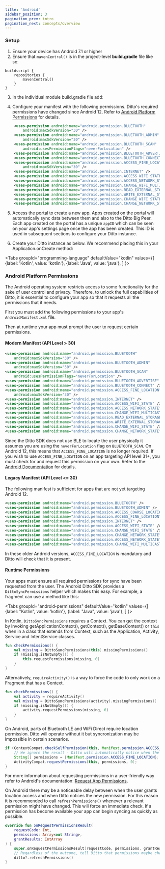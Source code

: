 ```yaml
---
title: 'Android'
sidebar_position: 3
pagination_prev: intro
pagination_next: concepts/overview
---
```



### Setup

1. Ensure your device has Android 7.1 or higher
2. Ensure that `mavenCentral()` is in the project-level __build.gradle__ file like so:

```
buildscript {
    repositories {
        mavenCentral()
    }
}
```

3. In the individual module build.gradle file add:

<InstallCode framework="android" />

4. Configure your manifest with the following permissions. Ditto's required
permissions have changed since Android 12. Refer to [Android Platform
Permissions](#android-platform-permissions) for
details.


```xml
    <uses-permission android:name="android.permission.BLUETOOTH"
        android:maxSdkVersion="30" />
    <uses-permission android:name="android.permission.BLUETOOTH_ADMIN"
        android:maxSdkVersion="30" />
    <uses-permission android:name="android.permission.BLUETOOTH_SCAN"
        android:usesPermissionFlags="neverForLocation" />
    <uses-permission android:name="android.permission.BLUETOOTH_ADVERTISE" />
    <uses-permission android:name="android.permission.BLUETOOTH_CONNECT" />
    <uses-permission android:name="android.permission.ACCESS_FINE_LOCATION"
        android:maxSdkVersion="30" />
    <uses-permission android:name="android.permission.INTERNET" />
    <uses-permission android:name="android.permission.ACCESS_WIFI_STATE" />
    <uses-permission android:name="android.permission.ACCESS_NETWORK_STATE" />
    <uses-permission android:name="android.permission.CHANGE_WIFI_MULTICAST_STATE" />
    <uses-permission android:name="android.permission.READ_EXTERNAL_STORAGE" />
    <uses-permission android:name="android.permission.WRITE_EXTERNAL_STORAGE" />
    <uses-permission android:name="android.permission.CHANGE_WIFI_STATE" />
    <uses-permission android:name="android.permission.CHANGE_NETWORK_STATE" />
```
5. Access the [portal](https://portal.ditto.live) to create a new app. Apps created on the portal will automatically sync data between them and also to the Ditto Big Peer. Each app created on the portal has a unique `appID` which can be seen on your app's settings page once the app has been created. This ID is used in subsequent sections to configure your Ditto instance.

6. Create your Ditto instance as below. We recommend placing this in your Application.onCreate method:


<Tabs
  groupId="programming-language"
  defaultValue="kotlin"
  values={[
    {label: 'Kotlin', value: 'kotlin'},
    {label: 'Java', value: 'java'},
  ]
}>
<TabItem value="kotlin">

<Snippet name='online-playground' language='kotlin' />

</TabItem>
<TabItem value="java">

<Snippet name='online-playground' language='java' />

</TabItem>
</Tabs>



### Android Platform Permissions

The Android operating system restricts access to some functionality for the sake of user control and privacy. Therefore, to unlock the full capabilities of Ditto, it is essential to configure your app so that it requests all the permissions that it needs.

First you must add the following permissions to your app's `AndroidManifest.xml` file.

Then at runtime your app must prompt the user to request certain permissions.

#### Modern Manifest (API Level > 30)

```xml title=AndroidManifest.xml
<uses-permission android:name="android.permission.BLUETOOTH"
    android:maxSdkVersion="30" />
<uses-permission android:name="android.permission.BLUETOOTH_ADMIN"
    android:maxSdkVersion="30" />
<uses-permission android:name="android.permission.BLUETOOTH_SCAN"
    android:usesPermissionFlags="neverForLocation" />
<uses-permission android:name="android.permission.BLUETOOTH_ADVERTISE" />
<uses-permission android:name="android.permission.BLUETOOTH_CONNECT" />
<uses-permission android:name="android.permission.ACCESS_FINE_LOCATION"
    android:maxSdkVersion="30" />
<uses-permission android:name="android.permission.INTERNET" />
<uses-permission android:name="android.permission.ACCESS_WIFI_STATE" />
<uses-permission android:name="android.permission.ACCESS_NETWORK_STATE" />
<uses-permission android:name="android.permission.CHANGE_WIFI_MULTICAST_STATE" />
<uses-permission android:name="android.permission.READ_EXTERNAL_STORAGE" />
<uses-permission android:name="android.permission.WRITE_EXTERNAL_STORAGE" />
<uses-permission android:name="android.permission.CHANGE_WIFI_STATE" />
<uses-permission android:name="android.permission.CHANGE_NETWORK_STATE" />
```

Since the Ditto SDK does not use BLE to locate the user physically it assumes you are using the `neverForLocation` flag on `BLUETOOTH_SCAN`. On Android 12, this means that `ACCESS_FINE_LOCATION` is no longer required. If you wish to use `ACCESS_FINE_LOCATION` on an app targeting API level 31+, you must check for and request this permission on your own. Refer to the [Android Documentation](https://developer.android.com/guide/topics/connectivity/bluetooth/permissions) for details.

#### Legacy Manifest (API Level <= 30)

The following manifest is sufficient for apps that are not yet targeting Android 12.

```xml title=AndroidManifest.xml
<uses-permission android:name="android.permission.BLUETOOTH" />
<uses-permission android:name="android.permission.BLUETOOTH_ADMIN" />
<uses-permission android:name="android.permission.ACCESS_COARSE_LOCATION" />
<uses-permission android:name="android.permission.ACCESS_FINE_LOCATION" />
<uses-permission android:name="android.permission.INTERNET" />
<uses-permission android:name="android.permission.ACCESS_WIFI_STATE" />
<uses-permission android:name="android.permission.CHANGE_WIFI_STATE" />
<uses-permission android:name="android.permission.CHANGE_NETWORK_STATE" />
<uses-permission android:name="android.permission.ACCESS_NETWORK_STATE" />
<uses-permission android:name="android.permission.CHANGE_WIFI_MULTICAST_STATE" />
```

In these older Android versions, `ACCESS_FINE_LOCATION` is mandatory and Ditto will check that it is present.

#### Runtime Permissions

Your apps must ensure all required permissions for sync have been requested from the user. The Android Ditto SDK provides a `DittoSyncPermissions` helper which makes this easy. For example, a fragment can use a method like this:


<Tabs
  groupId="android-permissions"
  defaultValue="kotlin"
  values={[
    {label: "Kotlin", value: 'kotlin'},
    {label: "Java", value: 'java'},
  ]
}>
<TabItem value="kotlin">

In Kotlin, `DittoSyncPermissions` requires a Context. You can get the context by
invoking getApplicationContext(), getContext(), getBaseContext() or `this` when
in a class that extends from Context, such as the Application, Activity, Service
and IntentService classes.

```kotlin
fun checkPermissions() {
    val missing = DittoSyncPermissions(this).missingPermissions()
    if (missing.isNotEmpty()) {
        this.requestPermissions(missing, 0)
    }
}
```

Alternatively, `requireActivity()` is a way to force the code to only work on a Fragment that has a Context.

```kotlin
fun checkPermissions() {
    val activity = requireActivity()
    val missing = DittoSyncPermissions(activity).missingPermissions()
    if (missing.isNotEmpty()) {
        activity.requestPermissions(missing, 0)
    }
}
```

</TabItem>
<TabItem value="java">

On Android, parts of Bluetooth LE and WiFi Direct require location permission.
Ditto will operate without it but syncronization may be impossible in certain
scenarios.

```java
if (ContextCompat.checkSelfPermission(this, Manifest.permission.ACCESS_FINE_LOCATION) != PackageManager.PERMISSION_GRANTED) {
    // We ignore the result - Ditto will automatically notice when the permission is granted
    String[] permissions = {Manifest.permission.ACCESS_FINE_LOCATION};
    ActivityCompat.requestPermissions(this, permissions, 0);
}
```

</TabItem>
</Tabs>

For more information about requesting permissions in a user-friendly way refer to Android's documentation: [Request App Permissions](https://developer.android.com/training/permissions/requesting).

On Android there may be a noticeable delay between when the user grants location
access and when Ditto notices the new permission. For this reason it is
recommended to call `refreshPermissions()` whenever a relevant permission might
have changed. This will force an immediate check. If a permission has become
available your app can begin syncing as quickly as possible.


```kotlin
override fun onRequestPermissionsResult(
    requestCode: Int,
    permissions: Array<out String>,
    grantResults: IntArray
) {
    super.onRequestPermissionsResult(requestCode, permissions, grantResults)
    // Regardless of the outcome, tell Ditto that permissions maybe changed
    ditto?.refreshPermissions()
}
```

